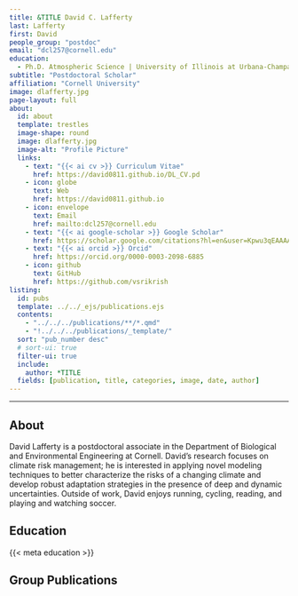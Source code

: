 ```yaml
---
title: &TITLE David C. Lafferty
last: Lafferty
first: David
people_group: "postdoc"
email: "dcl257@cornell.edu"
education:
  - Ph.D. Atmospheric Science | University of Illinois at Urbana-Champaign | 2024 <br> M.Sc. Physics |  Ruprecht-Karls-Universität Heidelberg | 2018 <br> B.Sc. Physics | University of Glasgow | 2016
subtitle: "Postdoctoral Scholar"
affiliation: "Cornell University"
image: dlafferty.jpg
page-layout: full
about: 
  id: about
  template: trestles
  image-shape: round
  image: dlafferty.jpg
  image-alt: "Profile Picture"
  links:
    - text: "{{< ai cv >}} Curriculum Vitae"
      href: https://david0811.github.io/DL_CV.pd
    - icon: globe
      text: Web
      href: https://david0811.github.io
    - icon: envelope
      text: Email
      href: mailto:dcl257@cornell.edu
    - text: "{{< ai google-scholar >}} Google Scholar"
      href: https://scholar.google.com/citations?hl=en&user=Kpwu3qEAAAAJ
    - text: "{{< ai orcid >}} Orcid"
      href: https://orcid.org/0000-0003-2098-6885
    - icon: github
      text: GitHub 
      href: https://github.com/vsrikrish
listing:
  id: pubs
  template: ../../_ejs/publications.ejs 
  contents: 
    - "../../../publications/**/*.qmd"
    - "!../../../publications/_template/"
  sort: "pub_number desc"
  # sort-ui: true
  filter-ui: true
  include:
    author: *TITLE
  fields: [publication, title, categories, image, date, author]
---
```


<hr>

## About

:::{#about}

David Lafferty is a postdoctoral associate in the Department of Biological and Environmental Engineering at Cornell. David’s research focuses on climate risk management; he is interested in applying novel modeling techniques to better characterize the risks of a changing climate and develop robust adaptation strategies in the presence of deep and dynamic uncertainties. Outside of work, David enjoys running, cycling, reading, and playing and watching soccer.


## Education


{{< meta education >}}

:::

<p>

## Group Publications

:::{#pubs}
:::
